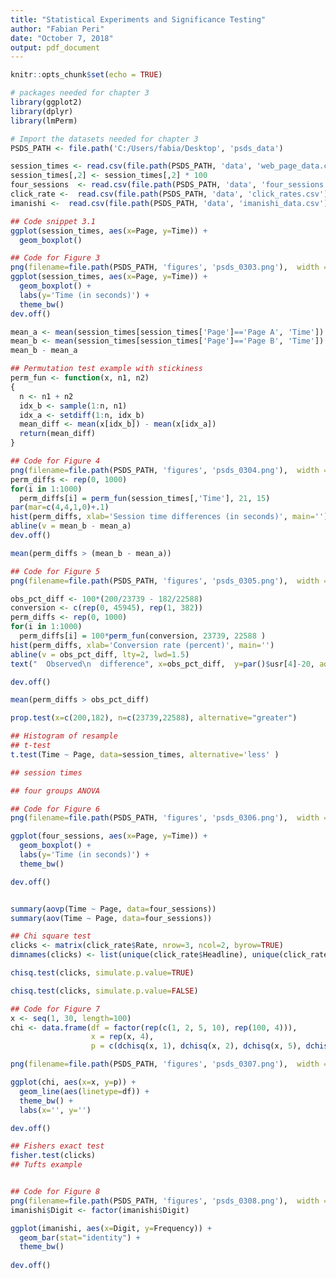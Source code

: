 ```yaml
---
title: "Statistical Experiments and Significance Testing"
author: "Fabian Peri"
date: "October 7, 2018"
output: pdf_document
---
```


```r
knitr::opts_chunk$set(echo = TRUE)
```

```r
# packages needed for chapter 3
library(ggplot2)
library(dplyr)
library(lmPerm)
```

```r
# Import the datasets needed for chapter 3
PSDS_PATH <- file.path('C:/Users/fabia/Desktop', 'psds_data')

session_times <- read.csv(file.path(PSDS_PATH, 'data', 'web_page_data.csv'))
session_times[,2] <- session_times[,2] * 100
four_sessions  <- read.csv(file.path(PSDS_PATH, 'data', 'four_sessions.csv'))
click_rate <-  read.csv(file.path(PSDS_PATH, 'data', 'click_rates.csv'))
imanishi <-  read.csv(file.path(PSDS_PATH, 'data', 'imanishi_data.csv'))
```

```r
## Code snippet 3.1
ggplot(session_times, aes(x=Page, y=Time)) + 
  geom_boxplot()
```

```r
## Code for Figure 3
png(filename=file.path(PSDS_PATH, 'figures', 'psds_0303.png'),  width = 4, height=4, units='in', res=300)
ggplot(session_times, aes(x=Page, y=Time)) + 
  geom_boxplot() +
  labs(y='Time (in seconds)') + 
  theme_bw()
dev.off()
```

```r
mean_a <- mean(session_times[session_times['Page']=='Page A', 'Time'])
mean_b <- mean(session_times[session_times['Page']=='Page B', 'Time'])
mean_b - mean_a

## Permutation test example with stickiness
perm_fun <- function(x, n1, n2)
{
  n <- n1 + n2
  idx_b <- sample(1:n, n1)
  idx_a <- setdiff(1:n, idx_b)
  mean_diff <- mean(x[idx_b]) - mean(x[idx_a])
  return(mean_diff)
}

```

```r
## Code for Figure 4
png(filename=file.path(PSDS_PATH, 'figures', 'psds_0304.png'),  width = 4, height=4, units='in', res=300)
perm_diffs <- rep(0, 1000)
for(i in 1:1000)
  perm_diffs[i] = perm_fun(session_times[,'Time'], 21, 15)
par(mar=c(4,4,1,0)+.1)
hist(perm_diffs, xlab='Session time differences (in seconds)', main='')
abline(v = mean_b - mean_a)
dev.off()

mean(perm_diffs > (mean_b - mean_a))
```

```r
## Code for Figure 5
png(filename=file.path(PSDS_PATH, 'figures', 'psds_0305.png'),  width = 4, height=4, units='in', res=300)

obs_pct_diff <- 100*(200/23739 - 182/22588)
conversion <- c(rep(0, 45945), rep(1, 382))
perm_diffs <- rep(0, 1000)
for(i in 1:1000)
  perm_diffs[i] = 100*perm_fun(conversion, 23739, 22588 )
hist(perm_diffs, xlab='Conversion rate (percent)', main='')
abline(v = obs_pct_diff, lty=2, lwd=1.5)
text("  Observed\n  difference", x=obs_pct_diff,  y=par()$usr[4]-20, adj=0)

dev.off()
```

```r
mean(perm_diffs > obs_pct_diff)

prop.test(x=c(200,182), n=c(23739,22588), alternative="greater")
```

```r
## Histogram of resample
## t-test
t.test(Time ~ Page, data=session_times, alternative='less' )

## session times

## four groups ANOVA

## Code for Figure 6
png(filename=file.path(PSDS_PATH, 'figures', 'psds_0306.png'),  width = 4, height=4, units='in', res=300)

ggplot(four_sessions, aes(x=Page, y=Time)) + 
  geom_boxplot() +
  labs(y='Time (in seconds)') +
  theme_bw()

dev.off()


summary(aovp(Time ~ Page, data=four_sessions))
summary(aov(Time ~ Page, data=four_sessions))

## Chi square test
clicks <- matrix(click_rate$Rate, nrow=3, ncol=2, byrow=TRUE)
dimnames(clicks) <- list(unique(click_rate$Headline), unique(click_rate$Click))

chisq.test(clicks, simulate.p.value=TRUE)

chisq.test(clicks, simulate.p.value=FALSE)
```

```r
## Code for Figure 7
x <- seq(1, 30, length=100)
chi <- data.frame(df = factor(rep(c(1, 2, 5, 10), rep(100, 4))),
                  x = rep(x, 4),
                  p = c(dchisq(x, 1), dchisq(x, 2), dchisq(x, 5), dchisq(x, 20)))

png(filename=file.path(PSDS_PATH, 'figures', 'psds_0307.png'),  width = 5, height=3, units='in', res=300)

ggplot(chi, aes(x=x, y=p)) +
  geom_line(aes(linetype=df)) +
  theme_bw() +
  labs(x='', y='')

dev.off()

## Fishers exact test
fisher.test(clicks)
## Tufts example


## Code for Figure 8
png(filename=file.path(PSDS_PATH, 'figures', 'psds_0308.png'),  width = 4, height=4, units='in', res=300)
imanishi$Digit <- factor(imanishi$Digit)

ggplot(imanishi, aes(x=Digit, y=Frequency)) +
  geom_bar(stat="identity") +
  theme_bw()
  
dev.off()
```
